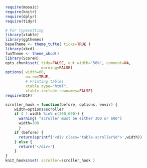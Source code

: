 <!--
% Common elements of a DCF document
-->

<!-- UNCOMMENT THE NEXT LINE FOR PRODUCTION -->
<!--
<link rel="stylesheet" type="text/css" href="http://fonts.googleapis.com/css?family=Lora">
-->

```r
require(mosaic)
require(knitr)
require(dplyr)
require(tidyr)

# For typesetting
library(xtable)
library(ggthemes)
baseTheme <- theme_tufte( ticks=TRUE )
library(xkcd)
funTheme <- theme_xkcd()
library(ScoreR)
opts_chunk$set( tidy=FALSE, out.width="50%", comment=NA,
                warning=FALSE)
options( width=60, 
         na.rm=TRUE,
         # Printing tables
         xtable.type="html",
         xtable.include.rownames=FALSE)
require(DCF)
```

<!-- Change this to add parameters for the scroller -->

```r
scroller_hook = function(before, options, envir) {
    width=options$scroller
    if ( ! width %in% c(300,600)) {
      warning( "scroller must be either 300 or 600")
      width=300
      }
    if (before) {
      return(sprintf('<div class="table-scroller%d">',width))
    } else {
      return('</div>')
    }
}
knit_hooks$set( scroller=scroller_hook ) 
```

